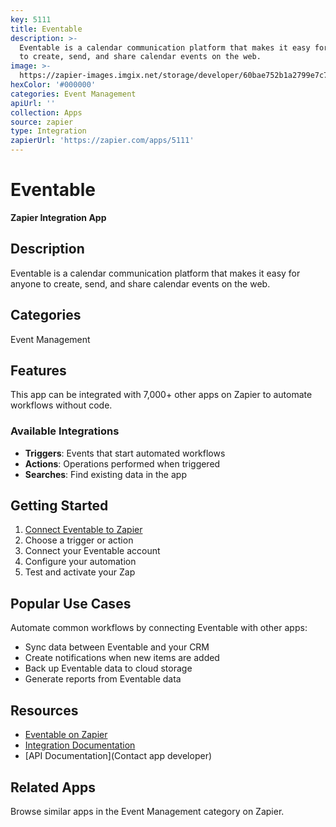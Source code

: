```yaml
---
key: 5111
title: Eventable
description: >-
  Eventable is a calendar communication platform that makes it easy for anyone
  to create, send, and share calendar events on the web.
image: >-
  https://zapier-images.imgix.net/storage/developer/60bae752b1a2799e7c78c454f9c3c0ec.png?auto=format%2Ccompress&ixlib=python-3.0.0&q=50
hexColor: '#000000'
categories: Event Management
apiUrl: ''
collection: Apps
source: zapier
type: Integration
zapierUrl: 'https://zapier.com/apps/5111'
---
```

# Eventable

**Zapier Integration App**

## Description

Eventable is a calendar communication platform that makes it easy for anyone to create, send, and share calendar events on the web.

## Categories

Event Management

## Features

This app can be integrated with 7,000+ other apps on Zapier to automate workflows without code.

### Available Integrations

- **Triggers**: Events that start automated workflows
- **Actions**: Operations performed when triggered
- **Searches**: Find existing data in the app

## Getting Started

1. [Connect Eventable to Zapier](https://zapier.com/apps/5111)
2. Choose a trigger or action
3. Connect your Eventable account
4. Configure your automation
5. Test and activate your Zap

## Popular Use Cases

Automate common workflows by connecting Eventable with other apps:

- Sync data between Eventable and your CRM
- Create notifications when new items are added
- Back up Eventable data to cloud storage
- Generate reports from Eventable data

## Resources

- [Eventable on Zapier](https://zapier.com/apps/5111)
- [Integration Documentation](https://zapier.com/apps/5111/integrations)
- [API Documentation](Contact app developer)

## Related Apps

Browse similar apps in the Event Management category on Zapier.
